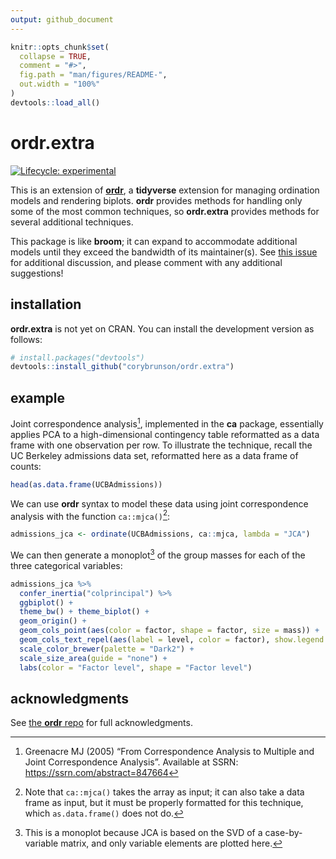 ```yaml
---
output: github_document
---
```


<!-- README.md is generated from README.Rmd. Please edit that file -->

```r
knitr::opts_chunk$set(
  collapse = TRUE,
  comment = "#>",
  fig.path = "man/figures/README-",
  out.width = "100%"
)
devtools::load_all()
```

# ordr.extra

<!-- badges: start -->
[![Lifecycle: experimental](https://img.shields.io/badge/lifecycle-experimental-orange.svg)](https://lifecycle.r-lib.org/articles/stages.html#experimental)
<!-- badges: end -->

This is an extension of [**ordr**](https://cran.r-project.org/package=ordr), a **tidyverse** extension for managing ordination models and rendering biplots.
**ordr** provides methods for handling only some of the most common techniques, so **ordr.extra** provides methods for several additional techniques.

This package is like **broom**; it can expand to accommodate additional models until they exceed the bandwidth of its maintainer(s).
See [this issue](https://github.com/corybrunson/ordr.extra/issues/2) for additional discussion, and please comment with any additional suggestions!

## installation

**ordr.extra** is not yet on CRAN.
You can install the development version as follows:

``` r
# install.packages("devtools")
devtools::install_github("corybrunson/ordr.extra")
```

## example

Joint correspondence analysis[^jca], implemented in the **ca** package, essentially applies PCA to a high-dimensional contingency table reformatted as a data frame with one observation per row.
To illustrate the technique, recall the UC Berkeley admissions data set, reformatted here as a data frame of counts:

[^jca]: Greenacre MJ (2005) "From Correspondence Analysis to Multiple and Joint Correspondence Analysis". Available at SSRN: <https://ssrn.com/abstract=847664>

```r
head(as.data.frame(UCBAdmissions))
```

We can use **ordr** syntax to model these data using joint correspondence analysis with the function `ca::mjca()`[^array]:

[^array]: Note that `ca::mjca()` takes the array as input; it can also take a data frame as input, but it must be properly formatted for this technique, which `as.data.frame()` does not do.

```r
admissions_jca <- ordinate(UCBAdmissions, ca::mjca, lambda = "JCA")
```

We can then generate a monoplot[^monoplot] of the group masses for each of the three categorical variables:

[^monoplot]: This is a monoplot because JCA is based on the SVD of a case-by-variable matrix, and only variable elements are plotted here.

```r
admissions_jca %>%
  confer_inertia("colprincipal") %>%
  ggbiplot() +
  theme_bw() + theme_biplot() +
  geom_origin() +
  geom_cols_point(aes(color = factor, shape = factor, size = mass)) +
  geom_cols_text_repel(aes(label = level, color = factor), show.legend = FALSE) +
  scale_color_brewer(palette = "Dark2") +
  scale_size_area(guide = "none") +
  labs(color = "Factor level", shape = "Factor level")
```

## acknowledgments

See [the **ordr** repo](https://github.com/corybrunson/ordr) for full acknowledgments.

